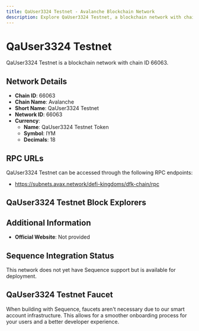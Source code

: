 ```yaml
--- 
title: QaUser3324 Testnet - Avalanche Blockchain Network
description: Explore QaUser3324 Testnet, a blockchain network with chain ID 66063. Learn about its native currency, QaUser3324 Testnet Token, and how to interact with the network.
---
```


# QaUser3324 Testnet

QaUser3324 Testnet is a blockchain network with chain ID 66063.

## Network Details

- **Chain ID**: 66063
- **Chain Name**: Avalanche
- **Short Name**: QaUser3324 Testnet
- **Network ID**: 66063
- **Currency**: 
  - **Name**: QaUser3324 Testnet Token
  - **Symbol**: IYM
  - **Decimals**: 18

## RPC URLs

QaUser3324 Testnet can be accessed through the following RPC endpoints:

- https://subnets.avax.network/defi-kingdoms/dfk-chain/rpc

## QaUser3324 Testnet Block Explorers



## Additional Information

- **Official Website**: Not provided

## Sequence Integration Status

This network does not yet have Sequence support but is available for deployment.

## QaUser3324 Testnet Faucet

When building with Sequence, faucets aren't necessary due to our smart account infrastructure. This allows for a smoother onboarding process for your users and a better developer experience.
